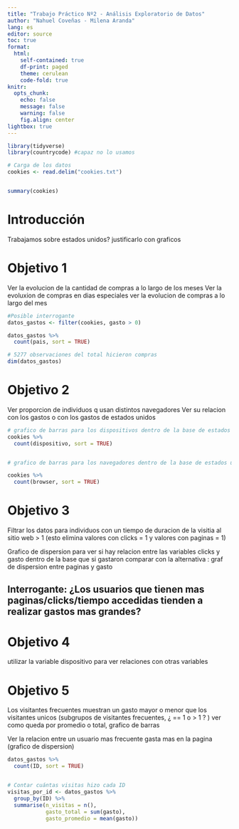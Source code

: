 ```yaml
---
title: "Trabajo Práctico Nº2 - Análisis Exploratorio de Datos"
author: "Nahuel Coveñas - Milena Aranda"
lang: es
editor: source
toc: true
format: 
  html:
    self-contained: true
    df-print: paged
    theme: cerulean
    code-fold: true
knitr:
  opts_chunk: 
    echo: false
    message: false
    warning: false
    fig.align: center
lightbox: true
---
```


```r
library(tidyverse)
library(countrycode) #capaz no lo usamos

# Carga de los datos
cookies <- read.delim("cookies.txt")


summary(cookies)
```
# Introducción


Trabajamos sobre estados unidos? justificarlo con graficos

# Objetivo 1

Ver la evolucion de la cantidad de compras a lo largo de los meses
Ver la evoluxion de compras en dias especiales
ver la evolucion de compras a lo largo del mes

```r
#Posible interrogante
datos_gastos <- filter(cookies, gasto > 0)

datos_gastos %>% 
  count(pais, sort = TRUE)

# 5277 observaciones del total hicieron compras
dim(datos_gastos)

```




# Objetivo 2 
Ver proporcion de individuos q usan distintos navegadores 
Ver su relacion con los gastos o con los gastos de estados unidos

```r

# grafico de barras para los dispositivos dentro de la base de estados unidos
cookies %>% 
  count(dispositivo, sort = TRUE)


# grafico de barras para los navegadores dentro de la base de estados unidos

cookies %>% 
  count(browser, sort = TRUE)
```

# Objetivo 3
Filtrar los datos para individuos con un tiempo de duracion de la visitia al sitio web > 1 (esto elimina valores con clicks = 1 y valores con paginas = 1)

Grafico de dispersion para ver si hay relacion entre las variables clicks y gasto
dentro de la base que si gastaron
comparar con la alternativa : graf de dispersion entre paginas y gasto

## Interrogante: ¿Los usuarios que tienen mas paginas/clicks/tiempo accedidas tienden a realizar gastos mas grandes?


# Objetivo 4 
utilizar la variable dispositivo para ver relaciones con otras variables



# Objetivo 5 

Los visitantes frecuentes muestran un gasto mayor o menor que los visitantes unicos (subgrupos de visitantes frecuentes, ¿ == 1 o > 1 ? ) ver como queda por promedio o total, grafico de barras

Ver la relacion entre un usuario mas frecuente gasta mas en la pagina (grafico de dispersion)

```r
datos_gastos %>% 
  count(ID, sort = TRUE)


# Contar cuántas visitas hizo cada ID
visitas_por_id <- datos_gastos %>%
  group_by(ID) %>%
  summarise(n_visitas = n(),
            gasto_total = sum(gasto),
            gasto_promedio = mean(gasto))
```




